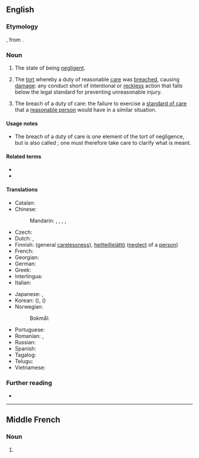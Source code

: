 {{also|négligence}}
==English==

===Etymology===
{{bor|en|fro|negligence}}, from {{der|en|la|neglegentia}}.

===Noun===
{{en-noun|-|s}}

# The state of being [[negligent]].
# {{lb|en|legal|singulare tantum}} The [[tort]] whereby a duty of reasonable [[care]] was [[breach]]ed, causing [[damage]]: any conduct short of intentional or [[reckless]] action that falls below the legal standard for preventing unreasonable injury.
# {{lb|en|legal|uncountable}} The breach of a duty of care: the failure to exercise a [[standard of care]] that a [[reasonable person]] would have in a similar situation.

====Usage notes====
* The breach of a duty of care is one element of the tort of negligence, but is also called {{m|en||negligence}}; one must therefore take care to clarify what is meant.

====Related terms====
* {{l|en|negligent}}
* {{l|en|neglect}}

====Translations====
{{trans-top|failure to exercise a standard of care (law)}}
* Catalan: {{t+|ca|negligència|f}}
* Chinese:
*: Mandarin: {{t+|cmn|過失|sc=Hani}}, {{t+|cmn|过失|tr=guòshī|sc=Hani}}, {{t+|cmn|疏忽|tr=shūhu|sc=Hani}}, {{t+|cmn|失職|sc=Hani}}, {{t+|cmn|失职|tr=shīzhí|sc=Hani}}
* Czech: {{t|cs|nedbalost|f}}
* Dutch: {{t+|nl|nalatigheid|f}}, {{t+|nl|achteloosheid|f}}
* Finnish: {{t+|fi|huolimattomuus}} (general [[carelessness]]), [[heitteillejättö]] ([[neglect]] of a [[person]])
* French: {{t|fr|négligence coupable|f}}
* Georgian: {{t|ka|დაუდევრობა}}
* German: {{t+|de|Fahrlässigkeit|f}}
* Greek: {{t+|el|αβλεψία|f}}
* Interlingua: {{t|ia|negligentia}}
* Italian: {{t+|it|negligenza|f}}
{{trans-mid}}
* Japanese: {{t+|ja|過失|tr=かしつ, kashitsu|sc=Jpan}}, {{t|ja|疎か|tr=おろそか, orosoka|sc=Jpan}}
* Korean: {{t+|ko|과실|sc=Kore}} ({{t+|ko|過失|sc=Kore}}), {{t+|ko|소홀|sc=Kore}} ({{t+|ko|疏忽|sc=Kore}})
* Norwegian:
*: Bokmål: {{t+|nb|uaktsomhet|m|f}}
* Portuguese: {{t+|pt|negligência|f}}
* Romanian: {{t+|ro|neglijență}}, {{t+|ro|delăsare}}
* Russian: {{t+|ru|хала́тность|f}}
* Spanish: {{t+|es|negligencia|f}}
* Tagalog: {{t|tl|kutalay}}
* Telugu: {{t+|te|నిర్లక్ష్యం|tr=nirlakshyam}}
* Vietnamese: {{t+|vi|cẩu thả|alt=tính cẩu thả}}
{{trans-bottom}}

===Further reading===
* {{projectlink|wikipedia}}

----

==Middle French==

===Noun===
{{frm-noun|f|-}}

# {{l|en|negligence}} {{gloss|state of being negligent}}